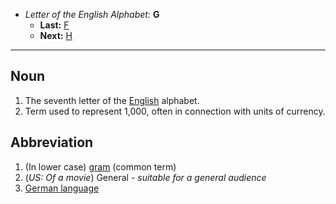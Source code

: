 *''Letter of the English Alphabet:'' '''G'''
**'''Last:''' [[F]]
**'''Next:''' [[H]]

----

==Noun==

#The seventh letter of the [[English]] alphabet.
#Term used to represent 1,000, often in connection with units of currency.

==Abbreviation==
# (In lower case) [[gram]] (common term)
# (''US: Of a movie'') General - ''suitable for a general audience''
# [[German language]]